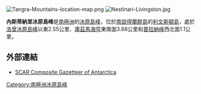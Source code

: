 {{no footnotes|time=2013-10-29T04:05:07+00:00}}
[[Image:Tangra-Mountains-location-map.png|thumb]]
[[Image:Nestinari-Livingston.jpg|thumb]]

'''內斯蒂納里冰原島峰'''是[[南極洲|南極洲]]的[[冰原島峰|冰原島峰]]，位於[[南設得蘭群島|南設得蘭群島]]的[[利文斯頓島|利文斯頓島]]，處於[[洛曾冰原島峰|洛曾冰原島峰]]以東2.55公里、[[庫茲馬海穹|庫茲馬海穹]]東南面3.88公里和[[普拉納峰|普拉納峰]]西北面1.1公里。

{{coord|62|38|43.5|S|60|05|19.5|W|display=title}}

==外部連結==
* [http://data.aad.gov.au/aadc/gaz/scar/ SCAR Composite Gazetteer of Antarctica]{{WebCite|url=https://www.webcitation.org/5ug2CfC7m?url=http://data.aad.gov.au/aadc/gaz/scar/ |date=20101202140255 |dateformat=iso }}

{{Antarctica-geo-stub}}
[[Category:南極洲冰原島峰|Category:南極洲冰原島峰]]